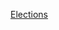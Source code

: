 {{portal|歐洲}}
{{Year by category
| m = 2
| c = 0
| d = 0
| y = 9
| cat = 歐洲選舉
| in = 
| parent = 各年歐洲選舉
| subcat = 2009年選舉
| sortkey = 歐洲
}}
{{Commons category|Elections in 2009}}

[[Category:2009年歐洲|Elections]]